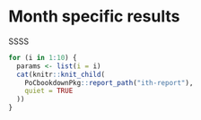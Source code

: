 # Month specific results

SSSS

```r
for (i in 1:10) {
  params <- list(i = i)
  cat(knitr::knit_child(
    PoCbookdownPkg::report_path("ith-report"),
    quiet = TRUE
  ))
}
```
